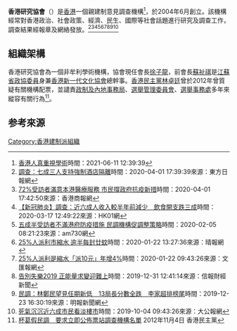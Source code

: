 '''香港研究協會'''（{{lang-en|Hong Kong Research Association}}）是[[香港|香港]]一個親建制意見調查機構<ref>[https://aloneinthefart.blogspot.com/2011/11/blog-post.html 香港人真重視學術]時間：2021-06-11 12:39:39</ref>，於2004年6月創立。該機構經常對香港政治、社會政策、經濟、民生、國際等社會話題進行研究及調查工作，調查結果經報章及網絡發放。<ref>[https://orientaldaily.on.cc/cnt/news/20200401/mobile/odn-20200401-0401_00176_002.html 調查：七成三人支持強制酒店隔離]時間：2020-04-01 17:39:39來源：東方日報網</ref><ref>[https://www.hkcd.com/content/2020-04/01/content_1186092.html 72%受訪者滿意本港醫療服務 市民撐政府抗疫新措]時間：2020-04-01 17:42:50來源：香港商報網</ref><ref>[https://www.hk01.com/%E7%A4%BE%E6%9C%83%E6%96%B0%E8%81%9E/448750/%E6%96%B0%E5%86%A0%E8%82%BA%E7%82%8E-%E8%AA%BF%E6%9F%A5-%E8%BF%91%E5%85%AD%E6%88%90%E4%BA%BA%E6%94%B6%E5%85%A5%E8%BC%83%E5%8D%8A%E5%B9%B4%E5%89%8D%E6%B8%9B%E5%B0%91-%E9%A3%B2%E9%A3%9F%E9%96%8B%E6%94%AF%E8%B7%8C%E4%B8%89%E6%88%90 【新冠肺炎】調查：近六成人收入較半年前減少　飲食開支跌三成]時間：2020-03-17 12:49:22來源：HK01網</ref><ref>[https://www.am730.com.hk/news/%E6%96%B0%E8%81%9E/%E4%BA%94%E6%88%90%E5%8D%8A%E5%8F%97%E8%A8%AA%E8%80%85%E4%B8%8D%E6%BB%BF%E6%B8%AF%E5%BA%9C%E9%98%B2%E7%96%AB%E6%8E%AA%E6%96%BD-%E6%B0%91%E8%AA%BF%E6%A9%9F%E6%A7%8B%E4%BF%83%E8%AA%BF%E6%95%B4%E7%AD%96%E7%95%A5-206090 五成半受訪者不滿港府防疫措施 民調機構促調整策略]時間：2020-02-05 08:21:23來源：am730網</ref><ref>[https://skypost.ulifestyle.com.hk/article/2547897/25%25%E4%BA%BA%E6%B4%BE%E5%88%A9%E5%B8%82%E7%B8%AE%E6%B0%B4%20%E9%80%BE%E5%8D%8A%E6%AF%8F%E5%B0%81%E5%BB%BF%E8%9A%8A 25%人派利市縮水 逾半每封廿蚊]時間：2020-01-22 13:27:36來源：晴報網</ref><ref>[http://paper.wenweipo.com/2020/01/22/HK2001220038.htm 25%人派利是縮水「派10元」年增4%]時間：2020-01-22 09:43:26來源：文匯報網</ref><ref>[https://www1.hkej.com/dailynews/views/article/2340629/%E5%91%8A%E5%88%A5%E5%A4%B1%E6%A8%822019+%E6%AD%A3%E8%83%BD%E9%87%8F%E6%B1%82%E8%AE%8A%E8%BF%8E%E9%9B%A3%E4%B8%8A 告別失樂2019 正能量求變迎難上]時間：2019-12-31 12:41:14來源：信報財經新聞</ref><ref>[https://news.mingpao.com/ins/%E6%B8%AF%E8%81%9E/article/20191223/s00001/1577085056679/%E6%B0%91%E8%AA%BF-%E6%9E%97%E9%84%AD%E6%B0%91%E6%9C%9B%E8%A6%8B%E6%96%B0%E4%BD%8E-%E5%8F%B8%E5%B1%80%E9%95%B7%E5%88%86%E6%95%B8%E5%85%A8%E8%B7%8C-%E9%84%AD%E8%8B%A5%E9%A9%8A%E6%9D%8E%E5%AE%B6%E8%B6%85%E6%8 民調：林鄭民望見任期新低　13局長分數全跌　李家超排榜尾]時間：2019-12-23 16:30:19來源：明報新聞網</ref><ref>[http://www.takungpao.com.hk/news/232109/2019/1004/357323.html 死氣沉沉近六成市民看淡樓市]時間：2019-10-04 09:43:26來源：大公報網</ref>

==組織架構==
香港研究協會為一個非牟利學術機構，協會現任會長[[徐子龍|徐子龍]]，前會長[[蘇祉祺|蘇祉祺]]是[[江蘇省|江蘇省]][[政協委員|政協委員]]身兼[[香港新一代文化協會|香港新一代文化協會]]總幹事。[[香港民主黨|香港民主黨]][[林卓廷|林卓廷]]曾於2012年曾質疑有關機構配票，並譴責[[政制及內地事務局|政制及內地事務局]]、[[香港選舉管理委員會|選舉管理委員會]]、[[選舉事務處|選舉事務處]]多年來縱容有關行為<ref>[http://www.dphk.org/index.php?route=news/news/detail&id=1233 杯葛假民調　要求立即公佈票站調查機構名單] {{Wayback|url=http://www.dphk.org/index.php?route=news%2Fnews%2Fdetail&id=1233 |date=20190725110043 }}2012年11月4日 香港民主黨</ref>。{{原创研究？|相關質疑由2012年至今仍未有證據證實。}}

== 参考來源 ==
{{Reflist}}

[[Category:香港建制派組織|Category:香港建制派組織]]